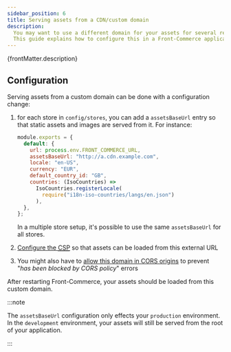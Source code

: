 ```yaml
---
sidebar_position: 6
title: Serving assets from a CDN/custom domain
description:
  You may want to use a different domain for your assets for several reasons.
  This guide explains how to configure this in a Front-Commerce application.
---
```



<SinceVersion tag="2.7" />
<p>{frontMatter.description}</p>

## Configuration

Serving assets from a custom domain can be done with a configuration change:

1. for each store in `config/stores`, you can add a `assetsBaseUrl` entry so
   that static assets and images are served from it. For instance:

   ```js
   module.exports = {
     default: {
       url: process.env.FRONT_COMMERCE_URL,
       assetsBaseUrl: "http://a.cdn.example.com",
       locale: "en-US",
       currency: "EUR",
       default_country_id: "GB",
       countries: (IsoCountries) =>
         IsoCountries.registerLocale(
           require("i18n-iso-countries/langs/en.json")
         ),
     },
   };
   ```

   In a multiple store setup, it's possible to use the same `assetsBaseUrl` for
   all stores.

1. [Configure the <abbr title="Content Security Policy">CSP</abbr>](/docs/reference/content-security-policy)
   so that assets can be loaded from this external URL

1. You might also have to
   [allow this domain in CORS origins](/docs/advanced/server/customize-response-http-headers#cross-origin-resource-sharing-aka-cors)
   to prevent "_has been blocked by CORS policy_" errors

After restarting Front-Commerce, your assets should be loaded from this custom
domain.

:::note

The `assetsBaseUrl` configuration only effects your `production` environment. In
the `development` environment, your assets will still be served from the root of
your application.

:::
